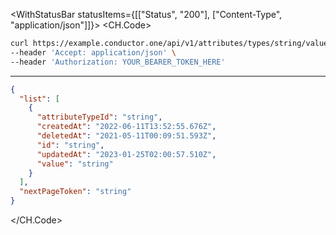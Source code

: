 

<WithStatusBar statusItems={[["Status", "200"], ["Content-Type", "application/json"]]}>
  <CH.Code>
  ```bash Example Request
  curl https://example.conductor.one/api/v1/attributes/types/string/values?page_size=2961.4&page_token=string \
--header 'Accept: application/json' \
--header 'Authorization: YOUR_BEARER_TOKEN_HERE'
  ```
  ---

  ```json Example Response
  {
    "list": [
      {
        "attributeTypeId": "string",
        "createdAt": "2022-06-11T13:52:55.676Z",
        "deletedAt": "2021-05-11T00:09:51.593Z",
        "id": "string",
        "updatedAt": "2023-01-25T02:00:57.510Z",
        "value": "string"
      }
    ],
    "nextPageToken": "string"
  }
  ```
  </CH.Code>
</WithStatusBar>

